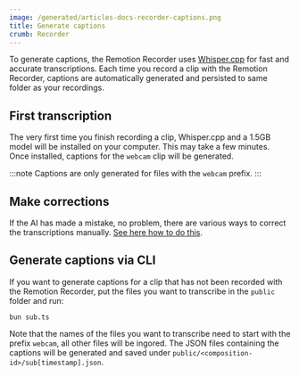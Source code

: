 ```yaml
---
image: /generated/articles-docs-recorder-captions.png
title: Generate captions
crumb: Recorder
---
```


To generate captions, the Remotion Recorder uses [Whisper.cpp](https://github.com/ggerganov/whisper.cpp) for fast and accurate transcriptions.
Each time you record a clip with the Remotion Recorder, captions are automatically generated and persisted to same folder as your recordings.

## First transcription

The very first time you finish recording a clip, Whisper.cpp and a 1.5GB model will be installed on your computer. This may take a few minutes.
Once installed, captions for the `webcam` clip will be generated.

:::note
Captions are only generated for files with the `webcam` prefix.
:::

## Make corrections

If the AI has made a mistake, no problem, there are various ways to correct the transcriptions manually. [See here how to do this](/docs/recorder/editing/captions).

## Generate captions via CLI

If you want to generate captions for a clip that has not been recorded with the Remotion Recorder, put the files you want to transcribe in the `public` folder and run:

```
bun sub.ts
```

Note that the names of the files you want to transcribe need to start with the prefix `webcam`, all other files will be ingored.
The JSON files containing the captions will be generated and saved under `public/<composition-id>/sub[timestamp].json`.
